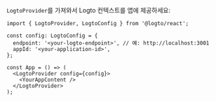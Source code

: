 `LogtoProvider`를 가져와서 Logto 컨텍스트를 앱에 제공하세요:

```tsx title="App.tsx"
import { LogtoProvider, LogtoConfig } from '@logto/react';

const config: LogtoConfig = {
  endpoint: '<your-logto-endpoint>', // 예: http://localhost:3001
  appId: '<your-application-id>',
};

const App = () => (
  <LogtoProvider config={config}>
    <YourAppContent />
  </LogtoProvider>
);
```
